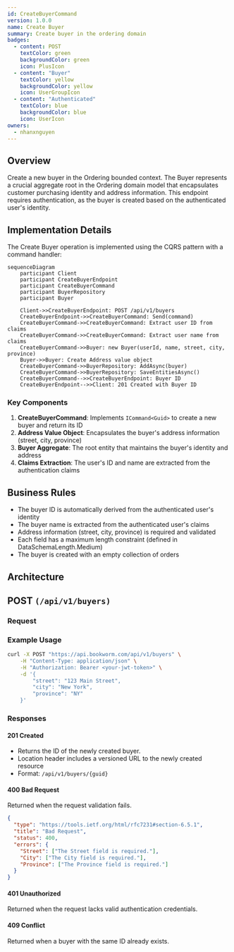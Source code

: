 ```yaml
---
id: CreateBuyerCommand
version: 1.0.0
name: Create Buyer
summary: Create buyer in the ordering domain
badges:
  - content: POST
    textColor: green
    backgroundColor: green
    icon: PlusIcon
  - content: "Buyer"
    textColor: yellow
    backgroundColor: yellow
    icon: UserGroupIcon
  - content: "Authenticated"
    textColor: blue
    backgroundColor: blue
    icon: UserIcon
owners:
  - nhanxnguyen
---
```


## Overview

Create a new buyer in the Ordering bounded context. The Buyer represents a crucial aggregate root in the Ordering domain model that encapsulates customer purchasing identity and address information. This endpoint requires authentication, as the buyer is created based on the authenticated user's identity.

## Implementation Details

The Create Buyer operation is implemented using the CQRS pattern with a command handler:

```mermaid
sequenceDiagram
    participant Client
    participant CreateBuyerEndpoint
    participant CreateBuyerCommand
    participant BuyerRepository
    participant Buyer

    Client->>CreateBuyerEndpoint: POST /api/v1/buyers
    CreateBuyerEndpoint->>CreateBuyerCommand: Send(command)
    CreateBuyerCommand->>CreateBuyerCommand: Extract user ID from claims
    CreateBuyerCommand->>CreateBuyerCommand: Extract user name from claims
    CreateBuyerCommand->>Buyer: new Buyer(userId, name, street, city, province)
    Buyer->>Buyer: Create Address value object
    CreateBuyerCommand->>BuyerRepository: AddAsync(buyer)
    CreateBuyerCommand->>BuyerRepository: SaveEntitiesAsync()
    CreateBuyerCommand-->>CreateBuyerEndpoint: Buyer ID
    CreateBuyerEndpoint-->>Client: 201 Created with Buyer ID
```

### Key Components

1. **CreateBuyerCommand**: Implements `ICommand<Guid>` to create a new buyer and return its ID
2. **Address Value Object**: Encapsulates the buyer's address information (street, city, province)
3. **Buyer Aggregate**: The root entity that maintains the buyer's identity and address
4. **Claims Extraction**: The user's ID and name are extracted from the authentication claims

## Business Rules

- The buyer ID is automatically derived from the authenticated user's identity
- The buyer name is extracted from the authenticated user's claims
- Address information (street, city, province) is required and validated
- Each field has a maximum length constraint (defined in DataSchemaLength.Medium)
- The buyer is created with an empty collection of orders

## Architecture

<NodeGraph />

## POST `(/api/v1/buyers)`

### Request

<SchemaViewer file="request-body.json" maxHeight="500" id="request-body" />

### Example Usage

```bash
curl -X POST "https://api.bookworm.com/api/v1/buyers" \
    -H "Content-Type: application/json" \
    -H "Authorization: Bearer <your-jwt-token>" \
    -d '{
        "street": "123 Main Street",
        "city": "New York",
        "province": "NY"
    }'
```

### Responses

#### <span className="text-green-500">201 Created</span>

- Returns the ID of the newly created buyer.
- Location header includes a versioned URL to the newly created resource
- Format: `/api/v1/buyers/{guid}`

#### <span className="text-red-500">400 Bad Request</span>

Returned when the request validation fails.

```json title="400 Bad Request"
{
  "type": "https://tools.ietf.org/html/rfc7231#section-6.5.1",
  "title": "Bad Request",
  "status": 400,
  "errors": {
    "Street": ["The Street field is required."],
    "City": ["The City field is required."],
    "Province": ["The Province field is required."]
  }
}
```

#### <span className="text-red-500">401 Unauthorized</span>

Returned when the request lacks valid authentication credentials.

#### <span className="text-red-500">409 Conflict</span>

Returned when a buyer with the same ID already exists.
